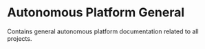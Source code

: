 # Autonomous Platform General

Contains general autonomous platform documentation related to all projects.